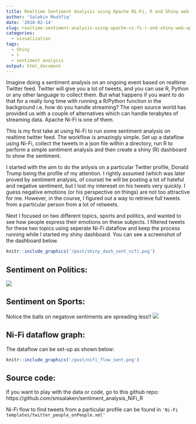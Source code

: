 ```yaml
---
title: Realtime Sentiment Analysis using Apache Ni-Fi, R and Shiny web app
author: 'Salekin Mushfiq'
date: '2018-02-14'
slug: realtime-sentiment-analysis-using-apache-ni-fi-r-and-shiny-web-app
categories:
  - visualization
tags:
  - Shiny
  - r
  - sentiment analysis
output: html_document
---
```


Imagine doing a sentiment analysis on an ongoing event based on realtime Twitter feed. Twitter will give you a lot of tweets, and you can use R, Python or any other language to collect them. But what happens if you want to do that for a really long time with running a R/Python function in the background i.e. how do you handle streaming? The open source world has provided us with a couple of alternatives which can handle terabytes of streaming data. Apache Ni-Fi is one of them.

This is my first take at using Ni-Fi to run some sentiment analysis on realtime twitter feed. The workflow is amazingly simple. Set up a dataflow using Ni-Fi, collect the tweets in a json file within a directory, run R to perform a simple sentiment analysis and then create a shiny (R)  dashboard to show the sentiment. 

I started with the aim to do the anlysis on a particular Twitter profile, Donald Trump being the profile of my attention. I rightly assumed (which was later proved by sentiment analysis, of course) he will be posting a lot of hateful and negative sentiment, but I lost my intereset on his tweets very quickly. I guess negative emotions (or his perspective on things) are not too attractive for me. However, in the course, I figured out a way to retrieve full tweets from a particular person from a lot of retweets.

Next I focused on two different topics, sports and politics, and wanted to see how people express their emotions on these subjects. I filtered tweets for these two topics using seperate Ni-Fi dataflow and keep the process running while I started my shiny dashboard. You can see a screenshot of the dashboard below. 

```r
knitr::include_graphics('/post/shiny_dash_sent_nifi.png')
```


## Sentiment on Politics:
![](/post/politics_sentiment.gif)

## Sentiment on Sports: 
Notice the balls on negatove sentiments are spreading less!!
![](/post/sport_sentiment.gif)

## Ni-Fi dataflow graph:

The dataflow can be set-up as shown below:
```r
knitr::include_graphics('/post/nifi_flow_sent.png')
```


## Source code:
If you want to play with the data or code, go to this github repo: https://github.com/smsalaken/sentiment_analysis_NiFi_R

Ni-Fi flow to find tweets from a particular profile can be found in ```'Ni-Fi templates/twitter_people_onPeople.xml'```

